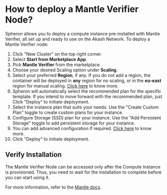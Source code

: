 
# How to deploy a Mantle Verifier Node?

Spheron allows you to deploy a compute instance pre-installed with Mantle Verifier, all set up and ready to use on the Akash Network.
To deploy a Mantle Verifier node:

1. Click "New Cluster" on the top right corner.
2. Select **Start from Marketplace App**.
3. Pick **Mantle Verifier** from the marketplace.
4. Choose your desired Scaling option under **Scaling**.
5. Select your preferred **Region**, if any. If you do not add a region, the container will be deployed in **any** region for no scaling, or in the **eu-east** region for manual scaling. [Click here](/compute/cluster/#region) to know more.
6. Spheron will automatically select the recommended plan for the specific template. If you intend to move forward with the recommended plan, just Click "Deploy" to initiate deployment.
7. Select the instance plan that suits your needs. Use the "Create Custom Plan" toggle to create custom plans for your instance.
8. Configure Storage (SSD) plan for your instance. Use the "Add Persistent Storage" toggle to add persistent storage for your instance.
9. You can add advanced configuration if required. [Click here](/compute/cluster/#additional-configuration-1) to know more.
10. Click "Deploy" to initiate deployment.

## Verify Installation

The Mantle Verifier Node can be accessed only after the Compute Instance is provisioned.
Thus, you need to wait for the installation to complete before you can start using it.

For more information, refer to the [Mantle docs](https://docs.mantle.xyz/for-validators/deploy-a-node).

<Navigation name="Deploy Mantle Verifier" />
